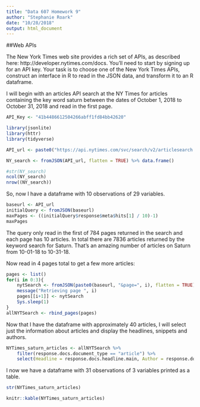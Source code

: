 ```yaml
---
title: "Data 607 Homework 9"
author: "Stephanie Roark"
date: "10/28/2018"
output: html_document
---
```


##Web APIs

The New York Times web site provides a rich set of APIs, as described here: http://developer.nytimes.com/docs. You’ll need to start by signing up for an API key.
Your task is to choose one of the New York Times APIs, construct an interface in R to read in the JSON data, and transform it to an R dataframe.

I will begin with an articles API search at the NY Times for articles containing the key word saturn between the dates of October 1, 2018 to October 31, 2018 and read in the first page.

```r
API_Key <- "41b4486612504266abff1fd84bb42620"
```

```r
library(jsonlite)
library(httr)
library(tidyverse)

API_url <- paste0("https://api.nytimes.com/svc/search/v2/articlesearch.json?q=saturn?begin_date=20181001?end_date=20181031&api-key=", API_Key)

NY_search <- fromJSON(API_url, flatten = TRUE) %>% data.frame()

#str(NY_search)
ncol(NY_search)
nrow((NY_search))
```

So, now I have a dataframe with 10 observations of 29 variables.

```r
baseurl <- API_url
initialQuery <- fromJSON(baseurl)
maxPages <- ((initialQuery$response$meta$hits[1] / 10)-1) 
maxPages
```

The query only read in the first of 784 pages returned in the search and each page has 10 articles. In total there are 7836 articles returned by the keyword search for Saturn. That's an amazing number of articles on Saturn from 10-01-18 to 10-31-18.

Now read in 4 pages total to get a few more articles:

```r
pages <- list()
for(i in 0:3){
    nytSearch <- fromJSON(paste0(baseurl, "&page=", i), flatten = TRUE) %>% data.frame() 
    message("Retrieving page ", i)
    pages[[i+1]] <- nytSearch 
    Sys.sleep(1) 
}
allNYTSearch <- rbind_pages(pages)
```

Now that I have the dataframe with approximately 40 articles, I will select just the information about articles and display the headlines, snippets and authors.

```r

NYTimes_saturn_articles <- allNYTSearch %>% 
    filter(response.docs.document_type == "article") %>%
    select(Headline = response.docs.headline.main, Author = response.docs.byline.original, Summary = response.docs.snippet)
```

I now we have a dataframe with 31 observations of 3 variables printed as a table.

```r
str(NYTimes_saturn_articles)

knitr::kable(NYTimes_saturn_articles)
```